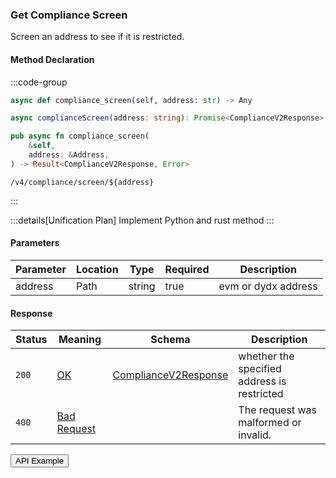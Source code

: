 
### Get Compliance Screen

Screen an address to see if it is restricted.

#### Method Declaration

:::code-group

```python [Python]
async def compliance_screen(self, address: str) -> Any
```


```typescript [TypeScript]
async complianceScreen(address: string): Promise<ComplianceV2Response>
```

```rust [Rust]
pub async fn compliance_screen(
    &self,
    address: &Address,
) -> Result<ComplianceV2Response, Error>
```

```url
/v4/compliance/screen/${address}
```

:::

:::details[Unification Plan]
Implement Python and rust method
:::

#### Parameters

| Parameter | Location | Type   | Required | Description         |
| --------- | -------- | ------ | -------- | ------------------- |
| address   | Path     | string | true     | evm or dydx address |

#### Response

| Status | Meaning       | Schema                 | Description                                 |
| ------ | ------------- | ---------------------- | ------------------------------------------- |
| `200`  | [OK]          | [ComplianceV2Response] | whether the specified address is restricted |
| `400`  | [Bad Request] |                        | The request was malformed or invalid.       |

<Button href="https://indexer.v4testnet.dydx.exchange/v4/compliance/screen/dydx14zzueazeh0hj67cghhf9jypslcf9sh2n5k6art">
  API Example
</Button>

[OK]: /types/ok
[ComplianceV2Response]: /types/compliance_v2_response
[Bad Request]: /types/bad-request
